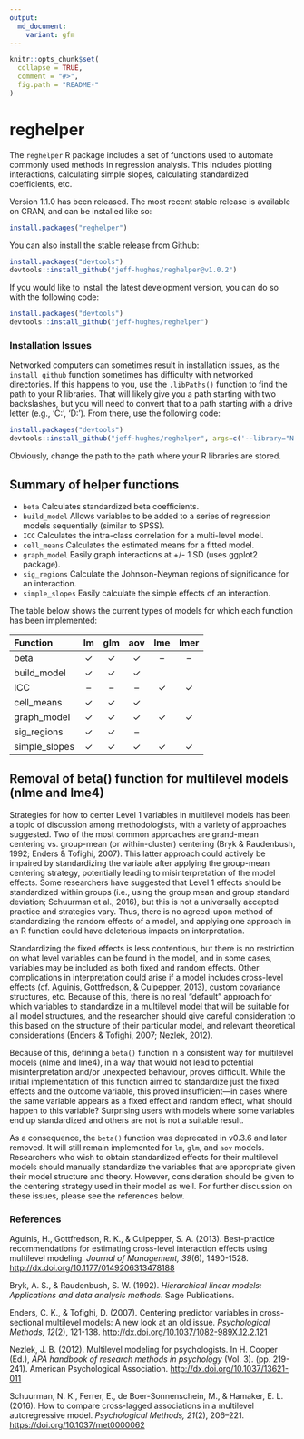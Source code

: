 ```yaml
---
output:
  md_document:
    variant: gfm
---
```


<!-- README.md is generated from README.Rmd. Please edit that file -->

```r
knitr::opts_chunk$set(
  collapse = TRUE,
  comment = "#>",
  fig.path = "README-"
)
```
# reghelper

The `reghelper` R package includes a set of functions used to automate commonly
used methods in regression analysis. This includes plotting interactions,
calculating simple slopes, calculating standardized coefficients, etc.

Version 1.1.0 has been released. The most recent stable release is available on
CRAN, and can be installed like so:
```R
install.packages("reghelper")
```

You can also install the stable release from Github:
```R
install.packages("devtools")
devtools::install_github("jeff-hughes/reghelper@v1.0.2")
```

If you would like to install the latest development version, you can do so with
the following code:
```R
install.packages("devtools")
devtools::install_github("jeff-hughes/reghelper")
```

### Installation Issues

Networked computers can sometimes result in installation issues, as the
`install_github` function sometimes has difficulty with networked directories.
If this happens to you, use the `.libPaths()` function to find the path to your
R libraries. That will likely give you a path starting with two backslashes, but
you will need to convert that to a path starting with a drive letter (e.g.,
'C:', 'D:'). From there, use the following code:

```R
install.packages("devtools")
devtools::install_github("jeff-hughes/reghelper", args=c('--library="N:/path/to/libraries/"'))
```

Obviously, change the path to the path where your R libraries are stored.

## Summary of helper functions

* `beta` Calculates standardized beta coefficients.
* `build_model` Allows variables to be added to a series of regression models
sequentially (similar to SPSS).
* `ICC` Calculates the intra-class correlation for a multi-level model.
* `cell_means` Calculates the estimated means for a fitted model.
* `graph_model` Easily graph interactions at +/- 1 SD (uses ggplot2 package).
* `sig_regions` Calculate the Johnson-Neyman regions of significance for an
interaction.
* `simple_slopes` Easily calculate the simple effects of an interaction.

The table below shows the current types of models for which each function has
been implemented:

| Function      | lm       | glm      | aov      | lme      | lmer     |
| :------------ | :------: | :------: | :------: | :------: | :------: |
| beta          | &#10003; | &#10003; | &#10003; | &ndash;  | &ndash;  |
| build_model   | &#10003; | &#10003; | &#10003; |          |          |
| ICC           | &ndash;  | &ndash;  | &ndash;  | &#10003; | &#10003; |
| cell_means    | &#10003; | &#10003; | &#10003; |          |          |
| graph_model   | &#10003; | &#10003; | &#10003; | &#10003; | &#10003; |
| sig_regions   | &#10003; | &#10003; | &ndash;  |          |          |
| simple_slopes | &#10003; | &#10003; | &#10003; | &#10003; | &#10003; |

## Removal of beta() function for multilevel models (nlme and lme4)

Strategies for how to center Level 1 variables in multilevel models has been a
topic of discussion among methodologists, with a variety of approaches suggested.
Two of the most common approaches are grand-mean centering vs. group-mean (or
within-cluster) centering (Bryk & Raudenbush, 1992; Enders & Tofighi, 2007).
This latter approach could actively be impaired by standardizing the variable
after applying the group-mean centering strategy, potentially leading to
misinterpretation of the model effects. Some researchers have suggested that 
Level 1 effects should be standardized within groups (i.e., using the group mean
and group standard deviation; Schuurman et al., 2016), but this is not a
universally accepted practice and strategies vary. Thus, there is no agreed-upon
method of standardizing the random effects of a model, and applying one approach
in an R function could have deleterious impacts on interpretation.

Standardizing the fixed effects is less contentious, but there is no restriction
on what level variables can be found in the model, and in some cases, variables
may be included as both fixed and random effects. Other complications in
interpretation could arise if a model includes cross-level effects (cf. Aguinis,
Gottfredson, & Culpepper, 2013), custom covariance structures, etc. Because of
this, there is no real "default" approach for which variables to standardize in
a multilevel model that will be suitable for all model structures, and the
researcher should give careful consideration to this based on the structure of
their particular model, and relevant theoretical considerations (Enders & Tofighi,
2007; Nezlek, 2012).

Because of this, defining a `beta()` function in a consistent way for multilevel
models (nlme and lme4), in a way that would not lead to potential misinterpretation
and/or unexpected behaviour, proves difficult. While the initial implementation
of this function aimed to standardize just the fixed effects and the outcome
variable, this proved insufficient&mdash;in cases where the same variable
appears as a fixed effect and random effect, what should happen to this variable?
Surprising users with models where some variables end up standardized and others
are not is not a suitable result.

As a consequence, the `beta()` function was deprecated in v0.3.6 and later removed.
It will still remain implemented for `lm`, `glm`, and `aov` models. Researchers who
wish to obtain standardized effects for their multilevel models should manually
standardize the variables that are appropriate given their model structure and
theory. However, consideration should be given to the centering strategy used in
their model as well. For further discussion on these issues, please see the
references below.

### References

Aguinis, H., Gottfredson, R. K., & Culpepper, S. A. (2013). Best-practice
recommendations for estimating cross-level interaction effects using multilevel
modeling. *Journal of Management, 39*(6), 1490-1528.
[http://dx.doi.org/10.1177/0149206313478188](http://dx.doi.org/10.1177/0149206313478188)

Bryk, A. S., & Raudenbush, S. W. (1992). *Hierarchical linear models: Applications and data analysis methods*.
Sage Publications.

Enders, C. K., & Tofighi, D. (2007). Centering predictor variables in
cross-sectional multilevel models: A new look at an old issue.
*Psychological Methods, 12*(2), 121-138.
[http://dx.doi.org/10.1037/1082-989X.12.2.121](http://dx.doi.org/10.1037/1082-989X.12.2.121)

Nezlek, J. B. (2012). Multilevel modeling for psychologists. In H. Cooper (Ed.),
*APA handbook of research methods in psychology* (Vol. 3). (pp. 219-241).
American Psychological Association.
[http://dx.doi.org/10.1037/13621-011](http://dx.doi.org/10.1037/13621-011)

Schuurman, N. K., Ferrer, E., de Boer-Sonnenschein, M., & Hamaker, E. L. (2016).
How to compare cross-lagged associations in a multilevel autoregressive model.
*Psychological Methods, 21*(2), 206–221.
[https://doi.org/10.1037/met0000062](https://doi.org/10.1037/met0000062)


